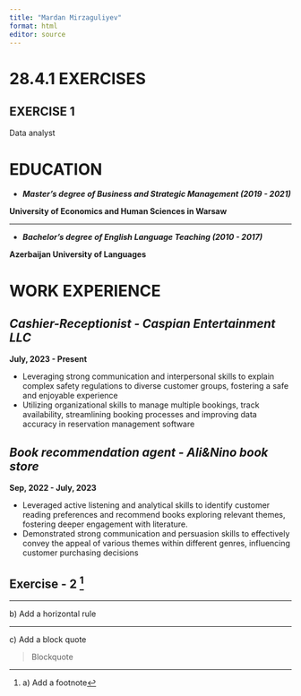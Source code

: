 ```yaml
---
title: "Mardan Mirzaguliyev"
format: html
editor: source
---
```

# 28.4.1 EXERCISES

## EXERCISE 1

Data analyst

# EDUCATION

-   ***Master's degree of Business and Strategic Management (2019 - 2021)***

**University of Economics and Human Sciences in Warsaw**

------------------------------------------------------------------------

-   ***Bachelor's degree of English Language Teaching (2010 - 2017)***

**Azerbaijan University of Languages**

# WORK EXPERIENCE

## *Cashier-Receptionist - Caspian Entertainment LLC*

**July, 2023 - Present**

-   Leveraging strong communication and interpersonal skills to explain complex safety regulations to diverse customer groups, fostering a safe and enjoyable experience
-   Utilizing organizational skills to manage multiple bookings, track availability, streamlining booking processes and improving data accuracy in reservation management software

## *Book recommendation agent - Ali&Nino book store*

**Sep, 2022 - July, 2023**

-   Leveraged active listening and analytical skills to identify customer reading preferences and recommend books exploring relevant themes, fostering deeper engagement with literature.
-   Demonstrated strong communication and persuasion skills to effectively convey the appeal of various themes within different genres, influencing customer purchasing decisions

## Exercise - 2 [^1]

[^1]: a\) Add a footnote

------------------------------------------------------------------------

b\) Add a horizontal rule

------------------------------------------------------------------------

c\) Add a block quote

> Blockquote